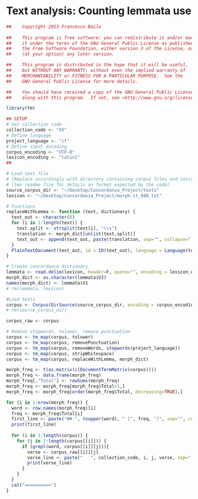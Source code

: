 Text analysis: Counting lemmata use
========================================================

```r
##    Copyright 2013 Francesco Bailo
    
##    This program is free software: you can redistribute it and/or modify
##    it under the terms of the GNU General Public License as published by
##    the Free Software Foundation, either version 3 of the License, or
##    (at your option) any later version.

##    This program is distributed in the hope that it will be useful,
##    but WITHOUT ANY WARRANTY; without even the implied warranty of
##    MERCHANTABILITY or FITNESS FOR A PARTICULAR PURPOSE.  See the
##    GNU General Public License for more details.

##    You should have received a copy of the GNU General Public License
##    along with this program.  If not, see <http://www.gnu.org/licenses/>.
```    
    

```r
library(tm)

## SETUP 
# Set collection code
collection_code <- "XX"
# Define language 
project_language <- "it"
# Define input encoding
corpus_encoding <- "UTF-8"
lexicon_encoding <- "latin1"
## 

# Load text file 
# (Replace accordingly with directory containing corpus files and lexicon)
# (See readme file for details on format expected by the code)
source_corpus_dir <- "~/Desktop/Concordanza_Project/texts"
lexicon <- "~/Desktop/Concordanza_Project/morph-it_048.txt"

# Functions
replaceWithLemma <- function (text, dictionary) {
  text_out <- character(0)
  for (i in 1:length(text)) {
    text.split <- strsplit(text[i], "\\s")
    translation <- morph_dict[unlist(text.split)]
    text_out <- append(text_out, paste(translation, sep="", collapse=" "))
  }
  PlainTextDocument(text_out, id = ID(text_out), language = Language(text_out))
}

# Create concordance dictionary
lemmata <- read.delim(lexicon, header=F, quote="", encoding = lexicon_encoding)
morph_dict <- as.character(lemmata$V2)
names(morph_dict) <- lemmata$V1
# rm(lemmata, lexicon)

#Load texts
corpus <- Corpus(DirSource(source_corpus_dir, encoding = corpus_encoding), readerControl = list(language = project_language))
# rm(source_corpus_dir)

corpus_raw <- corpus

# Remove stopwords, tolower, remove punctuation
corpus <- tm_map(corpus, tolower)
corpus <- tm_map(corpus, removePunctuation)
corpus <- tm_map(corpus, removeWords, stopwords(project_language))
corpus <- tm_map(corpus, stripWhitespace)
corpus <- tm_map(corpus, replaceWithLemma, morph_dict)

morph_freq <- t(as.matrix(c(DocumentTermMatrix(corpus))))
morph_freq <- data.frame(morph_freq)
morph_freq[,"Total"] <- rowSums(morph_freq)
morph_freq <- morph_freq[morph_freq$Total>1,]
morph_freq <- morph_freq[order(morph_freq$Total, decreasing=TRUE),]
```

```r
for (i in 1:nrow(morph_freq)) {
  word <- row.names(morph_freq)[i]
  freq <- morph_freq$Total[i]
  first_line <- paste("## ", toupper(word), " [", freq, "]", sep="", collapse=" ")
  print(first_line)
  
  for (i in 1:length(corpus)) {
    for (j in 1:length(corpus[[i]])) {
      if (grepl(word, corpus[[i]][j])){
        verse <- corpus_raw[[i]][j]
        verse_line <- paste("   ", collection_code, i, j, verse, sep=" ", collapse=" ")
        print(verse_line)
      }
    }
  }
  cat("==========")
}
```